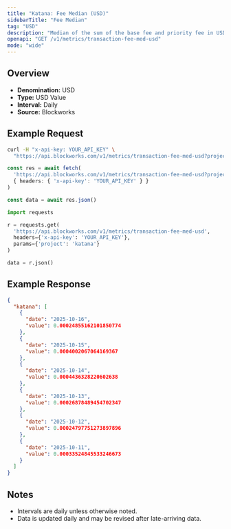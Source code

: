 ```yaml
---
title: "Katana: Fee Median (USD)"
sidebarTitle: "Fee Median"
tag: "USD"
description: "Median of the sum of the base fee and priority fee in USD that day"
openapi: "GET /v1/metrics/transaction-fee-med-usd"
mode: "wide"
---
```


## Overview

- **Denomination:** USD
- **Type:** USD Value
- **Interval:** Daily
- **Source:** Blockworks

## Example Request

<CodeGroup>

```bash cURL
curl -H "x-api-key: YOUR_API_KEY" \
  "https://api.blockworks.com/v1/metrics/transaction-fee-med-usd?project=katana"
```

```typescript TypeScript
const res = await fetch(
  'https://api.blockworks.com/v1/metrics/transaction-fee-med-usd?project=katana',
  { headers: { 'x-api-key': 'YOUR_API_KEY' } }
)

const data = await res.json()
```

```python Python
import requests

r = requests.get(
  'https://api.blockworks.com/v1/metrics/transaction-fee-med-usd',
  headers={'x-api-key': 'YOUR_API_KEY'},
  params={'project': 'katana'}
)

data = r.json()
```

</CodeGroup>

## Example Response

```json
{
  "katana": [
    {
      "date": "2025-10-16",
      "value": 0.00024855162101850774
    },
    {
      "date": "2025-10-15",
      "value": 0.0004002067064169367
    },
    {
      "date": "2025-10-14",
      "value": 0.0004436328220602638
    },
    {
      "date": "2025-10-13",
      "value": 0.00026878489454702347
    },
    {
      "date": "2025-10-12",
      "value": 0.00024797751273897896
    },
    {
      "date": "2025-10-11",
      "value": 0.00033524845533246673
    }
  ]
}
```

## Notes
- Intervals are daily unless otherwise noted.
- Data is updated daily and may be revised after late-arriving data.